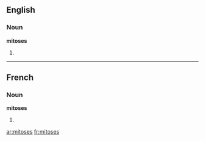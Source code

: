 ==English==

===Noun===
'''mitoses'''

# {{plural of|[[mitosis]]}}

----

==French==
{{pron|mi.tɔz}}

===Noun===
'''mitoses'''

# {{plural of|[[mitose]]|lang=fr}}

[[ar:mitoses]]
[[fr:mitoses]]